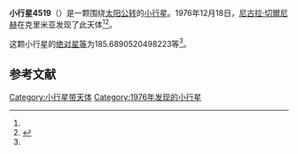 {{Infobox planet
| bgcolour = #FFFFC0
| name = 4519 Voronezh
| symbol = 
| image = 
| caption = 
| discovery = yes
| discovery_ref = 
| discoverer = [[尼古拉·切爾尼赫|尼古拉·切爾尼赫]]
| discovery_site = [[克里米亚|克里米亚]] 
| discovered = 1976年12月18日
| designations = yes
| mp_name = 
| named_after = 
| alt_names = 1976 YO4/ 1969 QL / 1971 DN / 1979 SX7 / 1979 TK1
| mp_category = [[主带小行星|主带小行星]]
| orbit_ref = <ref name="a">[http://ssd.jpl.nasa.gov/sbdb.cgi?sstr=4519 4519 Voronezh] {{Wayback|url=http://ssd.jpl.nasa.gov/sbdb.cgi?sstr=4519 |date=20201124005558 }}，小行星數據庫瀏覽器（JPL Small-Body Database Browser）－[[美国国家航空航天局|美国国家航空航天局]]喷气推进实验室</ref>
| epoch = 2456400.5 (2013年4月18日更新)
| aphelion = {{convert|2.336023667759572|AU|km|3|abbr=on|lk=out}}
| perihelion = {{convert|2.071222896632113|AU|km|3|abbr=on}}
| semimajor = {{convert|2.203623282195843|AU|km|3|abbr=on}}
| eccentricity = 0.06008304
| period = 1194.825424 [[日|日]]<br />3.27[[儒略年|儒略年]]
| avg_speed = 
| inclination = 3.207109960071441
| asc_node = 162.5826128798512
| mean_anomaly = 
| arg_peri = 185.6890520498223
| satellites = 
| physical_characteristics = yes
| dimensions = 
| mass = 
| density = 
| surface_grav = 
| escape_velocity = 
| sidereal_day = 
| axial_tilt = 
| pole_ecliptic_lat = 
| pole_ecliptic_lon = 
| albedo = 
| temperatures= 
| temp_name1 = 
| mean_temp_1 = 
| max_temp_1 = 
| temp_name2 = 
| max_temp_2 = 
| spectral_type = 
| abs_magnitude = 185.6890520498223
}}

'''小行星4519'''（{{lang-en|4519 Voronezh}}）是一颗围绕[[太阳|太阳]][[公转|公转]]的[[小行星|小行星]]。1976年12月18日，[[尼古拉·切爾尼赫|尼古拉·切爾尼赫]]在克里米亚发现了此天体<ref name="a" /><ref>{{cite news|title=小行星列表|url=http://cfa-www.harvard.edu/iau/lists/NumberedMPs.txt|accessdate=2013-07-08|newspaper=哈佛大学|archive-date=2008-05-17|archive-url=https://web.archive.org/web/20080517010638/http://cfa-www.harvard.edu/iau/lists/NumberedMPs.txt|dead-url=no}}</ref>。

这颗小行星的[[绝对星等|绝对星等]]为185.6890520498223等<ref name="a" />。

==参考文献==
{{reflist}}
{{Minor Planet Number|[[小行星4518|小行星4518]]|[[小行星4520|小行星4520]]}}

{{小天体}}

[[Category:小行星带天体|Category:小行星带天体]]
[[Category:1976年发现的小行星|Category:1976年发现的小行星]]

{{asteroid-stub}}